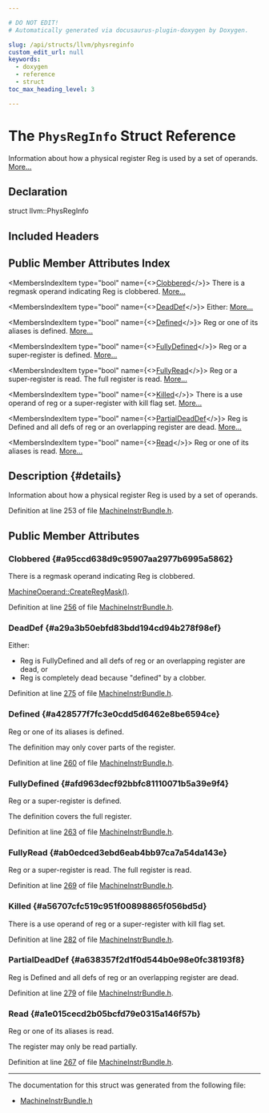```yaml
---

# DO NOT EDIT!
# Automatically generated via docusaurus-plugin-doxygen by Doxygen.

slug: /api/structs/llvm/physreginfo
custom_edit_url: null
keywords:
  - doxygen
  - reference
  - struct
toc_max_heading_level: 3

---
```





# The `PhysRegInfo` Struct Reference

<DoxygenPage pluginConfig={pluginConfig}>

Information about how a physical register Reg is used by a set of operands. <a href="#details">More...</a>

## Declaration

<CodeBlock>struct llvm::PhysRegInfo</CodeBlock>

## Included Headers

<IncludesList>
<IncludesListItem
  filePath="llvm/CodeGen/MachineInstrBundle.h"
  permalink="/docs/api/files/include/include/llvm/include/llvm/codegen/machineinstrbundle-h"
  isLocal="true" />
</IncludesList>

## Public Member Attributes Index

<MembersIndex>

<MembersIndexItem
  type="bool"
  name={<><a href="#a95ccd638d9c95907aa2977b6995a5862">Clobbered</a></>}>
There is a regmask operand indicating Reg is clobbered. <a href="#a95ccd638d9c95907aa2977b6995a5862">More...</a>
</MembersIndexItem>

<MembersIndexItem
  type="bool"
  name={<><a href="#a29a3b50ebfd83bdd194cd94b278f98ef">DeadDef</a></>}>
Either: <a href="#a29a3b50ebfd83bdd194cd94b278f98ef">More...</a>
</MembersIndexItem>

<MembersIndexItem
  type="bool"
  name={<><a href="#a428577f7fc3e0cdd5d6462e8be6594ce">Defined</a></>}>
Reg or one of its aliases is defined. <a href="#a428577f7fc3e0cdd5d6462e8be6594ce">More...</a>
</MembersIndexItem>

<MembersIndexItem
  type="bool"
  name={<><a href="#afd963decf92bbfc81110071b5a39e9f4">FullyDefined</a></>}>
Reg or a super-register is defined. <a href="#afd963decf92bbfc81110071b5a39e9f4">More...</a>
</MembersIndexItem>

<MembersIndexItem
  type="bool"
  name={<><a href="#ab0edced3ebd6eab4bb97ca7a54da143e">FullyRead</a></>}>
Reg or a super-register is read. The full register is read. <a href="#ab0edced3ebd6eab4bb97ca7a54da143e">More...</a>
</MembersIndexItem>

<MembersIndexItem
  type="bool"
  name={<><a href="#a56707cfc519c951f00898865f056bd5d">Killed</a></>}>
There is a use operand of reg or a super-register with kill flag set. <a href="#a56707cfc519c951f00898865f056bd5d">More...</a>
</MembersIndexItem>

<MembersIndexItem
  type="bool"
  name={<><a href="#a638357f2d1f0d544b0e98e0fc38193f8">PartialDeadDef</a></>}>
Reg is Defined and all defs of reg or an overlapping register are dead. <a href="#a638357f2d1f0d544b0e98e0fc38193f8">More...</a>
</MembersIndexItem>

<MembersIndexItem
  type="bool"
  name={<><a href="#a1e015cecd2b05bcfd79e0315a146f57b">Read</a></>}>
Reg or one of its aliases is read. <a href="#a1e015cecd2b05bcfd79e0315a146f57b">More...</a>
</MembersIndexItem>

</MembersIndex>

## Description {#details}

Information about how a physical register Reg is used by a set of operands.

Definition at line 253 of file <a href="/docs/api/files/include/include/llvm/include/llvm/codegen/machineinstrbundle-h">MachineInstrBundle.h</a>.

<SectionDefinition>

## Public Member Attributes

### Clobbered {#a95ccd638d9c95907aa2977b6995a5862}

<MemberDefinition
  prototype="bool llvm::PhysRegInfo::Clobbered">
There is a regmask operand indicating Reg is clobbered.

<SectionUser title="See Also">
<a href="/docs/api/classes/llvm/machineoperand/#a4c01d756ca363aef75429d61d21c0c14">MachineOperand::CreateRegMask()</a>.
</SectionUser>

Definition at line <a href="/docs/api/files/include/include/llvm/include/llvm/codegen/machineinstrbundle-h/#l00256">256</a> of file <a href="/docs/api/files/include/include/llvm/include/llvm/codegen/machineinstrbundle-h">MachineInstrBundle.h</a>.
</MemberDefinition>

### DeadDef {#a29a3b50ebfd83bdd194cd94b278f98ef}

<MemberDefinition
  prototype="bool llvm::PhysRegInfo::DeadDef">
Either:

<ul>
<li>Reg is FullyDefined and all defs of reg or an overlapping register are dead, or</li>
<li>Reg is completely dead because &quot;defined&quot; by a clobber.</li>
</ul>

Definition at line <a href="/docs/api/files/include/include/llvm/include/llvm/codegen/machineinstrbundle-h/#l00275">275</a> of file <a href="/docs/api/files/include/include/llvm/include/llvm/codegen/machineinstrbundle-h">MachineInstrBundle.h</a>.
</MemberDefinition>

### Defined {#a428577f7fc3e0cdd5d6462e8be6594ce}

<MemberDefinition
  prototype="bool llvm::PhysRegInfo::Defined">
Reg or one of its aliases is defined.

The definition may only cover parts of the register.

Definition at line <a href="/docs/api/files/include/include/llvm/include/llvm/codegen/machineinstrbundle-h/#l00260">260</a> of file <a href="/docs/api/files/include/include/llvm/include/llvm/codegen/machineinstrbundle-h">MachineInstrBundle.h</a>.
</MemberDefinition>

### FullyDefined {#afd963decf92bbfc81110071b5a39e9f4}

<MemberDefinition
  prototype="bool llvm::PhysRegInfo::FullyDefined">
Reg or a super-register is defined.

The definition covers the full register.

Definition at line <a href="/docs/api/files/include/include/llvm/include/llvm/codegen/machineinstrbundle-h/#l00263">263</a> of file <a href="/docs/api/files/include/include/llvm/include/llvm/codegen/machineinstrbundle-h">MachineInstrBundle.h</a>.
</MemberDefinition>

### FullyRead {#ab0edced3ebd6eab4bb97ca7a54da143e}

<MemberDefinition
  prototype="bool llvm::PhysRegInfo::FullyRead">
Reg or a super-register is read. The full register is read.

Definition at line <a href="/docs/api/files/include/include/llvm/include/llvm/codegen/machineinstrbundle-h/#l00269">269</a> of file <a href="/docs/api/files/include/include/llvm/include/llvm/codegen/machineinstrbundle-h">MachineInstrBundle.h</a>.
</MemberDefinition>

### Killed {#a56707cfc519c951f00898865f056bd5d}

<MemberDefinition
  prototype="bool llvm::PhysRegInfo::Killed">
There is a use operand of reg or a super-register with kill flag set.

Definition at line <a href="/docs/api/files/include/include/llvm/include/llvm/codegen/machineinstrbundle-h/#l00282">282</a> of file <a href="/docs/api/files/include/include/llvm/include/llvm/codegen/machineinstrbundle-h">MachineInstrBundle.h</a>.
</MemberDefinition>

### PartialDeadDef {#a638357f2d1f0d544b0e98e0fc38193f8}

<MemberDefinition
  prototype="bool llvm::PhysRegInfo::PartialDeadDef">
Reg is Defined and all defs of reg or an overlapping register are dead.

Definition at line <a href="/docs/api/files/include/include/llvm/include/llvm/codegen/machineinstrbundle-h/#l00279">279</a> of file <a href="/docs/api/files/include/include/llvm/include/llvm/codegen/machineinstrbundle-h">MachineInstrBundle.h</a>.
</MemberDefinition>

### Read {#a1e015cecd2b05bcfd79e0315a146f57b}

<MemberDefinition
  prototype="bool llvm::PhysRegInfo::Read">
Reg or one of its aliases is read.

The register may only be read partially.

Definition at line <a href="/docs/api/files/include/include/llvm/include/llvm/codegen/machineinstrbundle-h/#l00267">267</a> of file <a href="/docs/api/files/include/include/llvm/include/llvm/codegen/machineinstrbundle-h">MachineInstrBundle.h</a>.
</MemberDefinition>

</SectionDefinition>

<hr/>

The documentation for this struct was generated from the following file:

<ul>
<li><a href="/docs/api/files/include/include/llvm/include/llvm/codegen/machineinstrbundle-h">MachineInstrBundle.h</a></li>
</ul>

</DoxygenPage>
